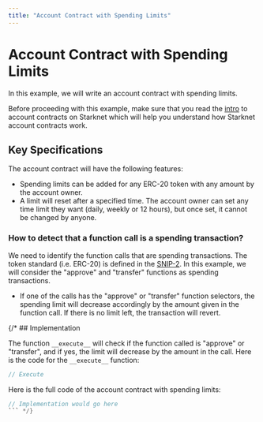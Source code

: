```yaml
---
title: "Account Contract with Spending Limits"
---
```


# Account Contract with Spending Limits

In this example, we will write an account contract with spending limits.

Before proceeding with this example, make sure that you read the [intro](/advanced-learn/architecture/account_abstraction/account_contract) to account contracts on Starknet which will help you understand how Starknet account contracts work.

## Key Specifications

The account contract will have the following features: 

- Spending limits can be added for any ERC-20 token with any amount by the account owner.
- A limit will reset after a specified time. The account owner can set any time limit they want (daily, weekly or 12 hours), but once set, it cannot be changed by anyone.

### How to detect that a function call is a spending transaction?

We need to identify the function calls that are spending transactions.
The token standard (i.e. ERC-20) is defined in the [SNIP-2](https://github.com/starknet-io/SNIPs/blob/main/SNIPS/snip-2.md).
 In this example, we will consider the "approve" and "transfer" functions as spending transactions.

- If one of the calls has the "approve" or "transfer" function selectors, the spending limit will decrease accordingly by the amount given in the function call. If there is no limit left, the transaction will revert.

{/* ## Implementation

The function `__execute__` will check if the function called is "approve" or "transfer", and if yes, the limit will decrease by the amount in the call. Here is the code for the `__execute__` function: 

```rust
// Execute
```

Here is the full code of the account contract with spending limits:

```rust
// Implementation would go here
``` */}